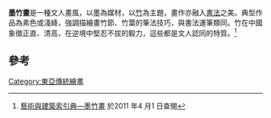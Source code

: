 '''墨竹畫'''是一種文人畫風，以墨為媒材，以[[竹|竹]]為主題，畫作亦融入[[書法|書法]]之美。典型作品為素色或淺絳，強調描繪畫竹節、竹葉的筆法技巧，與書法運筆類同。竹在中國象徵正直、清高，在逆境中堅忍不拔的毅力，這些都是文人認同的特質。<ref>[http://db1x.sinica.edu.tw/caat/caat_rptcaatc.php?_op=?SUBJECT_ID:300264818 藝術與建築索引典—墨竹畫]{{dead link|date=2017年12月 |bot=InternetArchiveBot |fix-attempted=yes }} 於2011 年4 月1 日查閱</ref>

==參考==
{{reflist}}

[[Category:東亞傳統繪畫|Category:東亞傳統繪畫]]